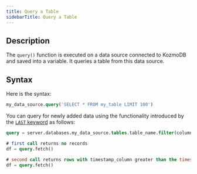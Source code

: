 ```yaml
---
title: Query a Table
sidebarTitle: Query a Table
---
```


## Description

The `query()` function is executed on a data source connected to KozmoDB and saved into a variable. It queries a table from this data source.

## Syntax

Here is the syntax:

```sql
my_data_source.query('SELECT * FROM my_table LIMIT 100')
```

You can query for newly added data using the functionality introduced by the [`LAST` keyword](/kozmodb_sql/sql/create/jobs#last) as follows:

```sql
query = server.databases.my_data_source.tables.table_name.filter(column_name='value').track('timestamp_column')

# first call returns no records
df = query.fetch()

# second call returns rows with timestamp_column greater than the timestamp of a previous fetch
df = query.fetch()
```
